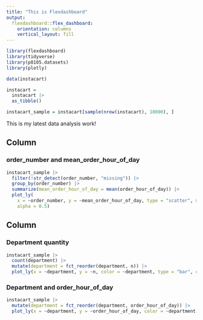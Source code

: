 ```yaml
---
title: "This is Flexdashboard"
output: 
  flexdashboard::flex_dashboard:
    orientation: columns
    vertical_layout: fill
---
```


```r
library(flexdashboard)
library(tidyverse)
library(p8105.datasets)
library(plotly)

data(instacart)

instacart = 
  instacart |> 
  as_tibble()

instacart_sample = instacart[sample(nrow(instacart), 10000), ]
```

This is my latest data analysis work!

Column {data-width=650}
-----------------------------------------------------------------------

### order_number and mean_order_hour_of_day 

```r
instacart_sample |> 
  filter(!str_detect(order_number, "missing")) |> 
  group_by(order_number) |> 
  summarize(mean_order_hour_of_day = mean(order_hour_of_day)) |> 
  plot_ly(
    x = ~order_number, y = ~mean_order_hour_of_day, type = "scatter", mode = "lines+markers",
    alpha = 0.5)
```

Column {data-width=350}
-----------------------------------------------------------------------

### Department quantity

```r
instacart_sample |> 
  count(department) |> 
  mutate(department = fct_reorder(department, n)) |> 
  plot_ly(x = ~department, y = ~n, color = ~department, type = "bar", colors = "viridis")
```

### Department and order_hour_of_day 

```r
instacart_sample |> 
  mutate(department = fct_reorder(department, order_hour_of_day)) |> 
  plot_ly(x = ~department, y = ~order_hour_of_day, color = ~department, type = "box", colors = "viridis")
```
